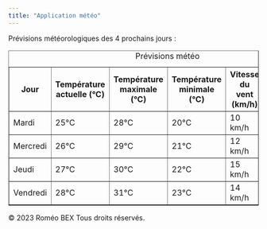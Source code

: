 ```yaml
---
title: "Application météo"
---
```


Prévisions météorologiques des 4 prochains jours : 

```{=html}
<html>
<head>
    <title>Tableau de la météo</title>
</head>
<body>

    <div class="weather-days">
        <table border="1">
            <caption>Prévisions météo</caption>
            <thead>
                <tr>
                    <th>Jour</th>
                    <th>Température actuelle (°C)</th>
                    <th>Température maximale (°C)</th>
                    <th>Température minimale (°C)</th>
                    <th>Vitesse du vent (km/h)</th>
                    <th>Précipitations (%)</th>
                </tr>
            </thead>
            <tbody>
                <tr>
                    <td id="day1">Mardi</td>
                    <td>25°C</td>
                    <td>28°C</td>
                    <td>20°C</td>
                    <td>10 km/h</td>
                    <td>90%</td>
                </tr>
                <tr>
                    <td id="day2">Mercredi</td>
                    <td>26°C</td>
                    <td>29°C</td>
                    <td>21°C</td>
                    <td>12 km/h</td>
                    <td>80%</td>
                </tr>
                <tr>
                    <td id="day3">Jeudi</td>
                    <td>27°C</td>
                    <td>30°C</td>
                    <td>22°C</td>
                    <td>15 km/h</td>
                    <td>70%</td>
                </tr>
                <tr>
                    <td id="day4">Vendredi</td>
                    <td>28°C</td>
                    <td>31°C</td>
                    <td>23°C</td>
                    <td>14 km/h</td>
                    <td>60%</td>
                </tr>
            </tbody>
        </table>
    </div>

    <script>
        // JavaScript pour actualiser les jours de la semaine
        document.addEventListener("DOMContentLoaded", function() {
            const daysOfWeek = ['Dimanche', 'Lundi', 'Mardi', 'Mercredi', 'Jeudi', 'Vendredi', 'Samedi'];
            const currentDate = new Date();
            const currentDay = currentDate.getDay(); // 0 pour Dimanche, 1 pour Lundi, etc.

            // Actualiser les jours de la semaine en fonction du jour actuel
            for (let i = 1; i <= 4; i++) {
                const dayElement = document.getElementById(`day${i}`);
                dayElement.textContent = daysOfWeek[(currentDay + i - 1) % 7];
            }
        });
    </script>

</body>
</html>



    <footer>
        <p>&copy; 2023 Roméo BEX Tous droits réservés.</p>
    </footer>


</body>
</html>

``` 